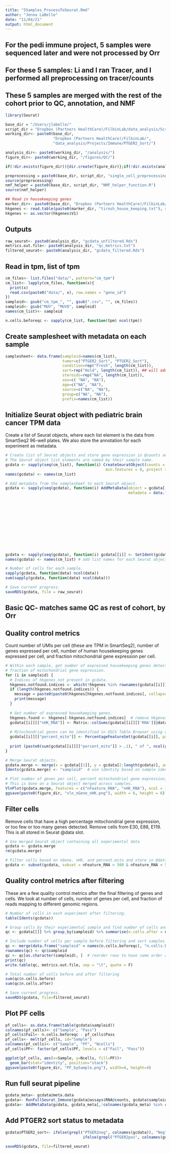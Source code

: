 ```yaml
---
title: "5Samples_ProcessToSeurat.Rmd"
author: "Jenna LaBelle"
date: "11/04/21"
output: html_document
---
```


## For the pedi immune project, 5 samples were sequenced later and were not processed by Orr
## For these 5 samples: Li and I ran Tracer, and I performed all preprocessing on tracer/counts
## These 5 samples are merged with the rest of the cohort prior to QC, annotation, and NMF
```r
library(Seurat) 

base_dir = "/Users/jlabelle/"
script_dir = "Dropbox (Partners HealthCare)/FilbinLab/data_analysis/Scripts/"
working_dir<- paste0(base_dir, 
                     "Dropbox (Partners HealthCare)/FilbinLab/",
                     "data_analysis/Projects/Immune/PTGER2_Sort/")

analysis_dir<- paste0(working_dir, "/analysis/")
figure_dir<- paste0(working_dir, "/figures/QC/")

if(!dir.exists(figure_dir)){dir.create(figure_dir)};if(!dir.exists(analysis_dir)){dir.create(analysis_dir)}

preprocessing = paste0(base_dir, script_dir, "single_cell_preprocessing_helper_functions.R")
source(preprocessing)
nmf_helper = paste0(base_dir, script_dir, "NMF_helper_function.R")
source(nmf_helper)

## Read in housekeeping genes
marker_dir<- paste0(base_dir, "Dropbox (Partners HealthCare)/FilbinLab/data_analysis/Marker_genes/")
hkgenes <- read.table(paste0(marker_dir, "tirosh_house_keeping.txt"), skip = 2)
hkgenes <- as.vector(hkgenes$V1)
```

## Outputs
```r
raw_seurat<- paste0(analysis_dir, "gcdata_unfiltered.Rds")
metrics.out.file<- paste0(analysis_dir, "qc_metrics.txt")
filtered_seurat<- paste0(analysis_dir, "gcdata_filtered.Rds")
```

## Read in tpm, list of tpm
```r
cm_files<- list.files("data/", pattern="cm_tpm")
cm_list<- lapply(cm_files, function(x){
  print(x)
  read.csv(paste0("data/", x), row.names = "gene_id")
})
sampleid<- gsub("cm_tpm_", "", gsub(".csv", "", cm_files))
sampleid<- gsub("MUV", "MUV0", sampleid)
names(cm_list)<- sampleid

n.cells.beforeqc <- sapply(cm_list, function(tpm) ncol(tpm))
```

## Create samplesheet with metadata on each sample
```r
samplesheet<- data.frame(sampleid=names(cm_list),
                         tumor=c("PTGER2_Sort", "PTGER2_Sort"),
                         condition=rep("Fresh", length(cm_list)),
                         sort=rep("Hold", length(cm_list)), ## will add this after creating seurat object
                         steroids=rep("NA", length(cm_list)),
                         sex=c( "NA", "NA"),
                         age=c("NA", "NA"),
                         source=c("NA", "NA"),
                         group=c("NA", "NA"),
                         prefix=names(cm_list))
```


## Initialize Seurat object with pediatric brain cancer TPM data
Create a list of Seurat objects, where each list element is the data from SmartSeq2 96-well plates. We also store the annotation for each experiment as metadata. 
```r
# Create list of Seurat objects and store gene expression in @counts and in @data. 
# The Seurat object list elements are named by their sample name.
gcdata <- sapply(seq(cm_list), function(i) CreateSeuratObject(counts = cm_list[[i]], min.cells = 0,
                                            min.features = 0, project = names(cm_list)[i]))  
names(gcdata) <- names(cm_list)

# Add metadata from the samplesheet to each Seurat object.
gcdata <- sapply(seq(gcdata), function(i) AddMetaData(object = gcdata[[i]], 
                                                      metadata = data.frame(row.names = colnames(gcdata[[i]]), 
                                                                            "sampleid" = rep(samplesheet$sampleid[i], ncol(gcdata[[i]])), 
                                                                            "tumor" = rep(samplesheet$tumor[i], ncol(gcdata[[i]])), 
                                                                            "condition" = rep(samplesheet$condition[i], ncol(gcdata[[i]])), 
                                                                            "sort" = gsub(samplesheet$sampleid[i], "", 
                                                                                     gsub("\\..*", "",gsub("pons", "",
                                                                                     gsub("vent", "", colnames(gcdata[[i]]))))),
                                                                            "steroids" = rep(samplesheet$steroids[i], ncol(gcdata[[i]])), 
                                                                            "sex" = rep(samplesheet$sex[i], ncol(gcdata[[i]])), 
                                                                            "age" = rep(samplesheet$age[i], ncol(gcdata[[i]])), 
                                                                            "source" = rep(samplesheet$source[i], ncol(gcdata[[i]])), 
                                                                            "group" = rep(samplesheet$group[i], ncol(gcdata[[i]])), 
                                                                            "prefix" = rep(samplesheet$prefix[i], ncol(gcdata[[i]])))))
gcdata <- sapply(seq(gcdata), function(i) gcdata[[i]] <- SetIdent(gcdata[[i]], value = "sampleid"))
names(gcdata) <- names(cm_list) # add list names for each Seurat object

# Number of cells for each sample.
sapply(gcdata, function(data) ncol(data))
sum(sapply(gcdata, function(data) ncol(data)))

# Save current progress.
saveRDS(gcdata, file = raw_seurat)
```

## Basic QC- matches same QC as rest of cohort, by Orr
## Quality control metrics

Count number of UMIs per cell (these are TPM in SmartSeq2), number of genes expressed per cell, number of human housekeeping genes expressed per cell, and fraction mitochondrial gene expression per cell.

```r
# Within each sample, get number of expressed housekeeping genes detected per cell barcode and
# fraction of mitochondrial gene expression.
for (i in sampleid) {
  # Indices of hkgenes not present in gcdata.
  hkgenes.notfound.indices <- which(!hkgenes %in% rownames(gcdata[[i]]))  
  if (length(hkgenes.notfound.indices)) {
    message = paste0(paste0(hkgenes[hkgenes.notfound.indices], collapse = " "), " housekeeping genes were not found in sample ", i)
    print(message)
  }
  
  # Get number of expressed housekeeping genes.
  hkgenes.found <- hkgenes[-hkgenes.notfound.indices]  # remove hkgenes that were not found
  gcdata[[i]][["nHK_RNA"]] <- Matrix::colSums(gcdata[[i]][['RNA']]@data[hkgenes.found, ] > 0)
  
  # Mitochondrial genes can be identified in USCS Table Browser using chrM search.
  gcdata[[i]][["percent_mito"]] <- PercentageFeatureSet(gcdata[[i]], pattern = "^MT-")
  
  print (paste0(sum(gcdata[[i]][["percent_mito"]] > .1), " of ", ncol(gcdata[[i]]), " cells have greater than 10% mitochondrial gene expression"))
}

# Merge Seurat objects. 
gcdata.merge <- merge(x = gcdata[[1]], y = gcdata[2:length(gcdata)], add.cell.ids = NULL)
Idents(gcdata.merge) <- "sampleid"  # use identity based on sample identity

# Plot number of genes per cell, percent mitochondrial gene expression, and number of housekeeping genes. 
# This is done on a Seurat object merged across samples.
VlnPlot(gcdata.merge, features = c("nFeature_RNA", "nHK_RNA"), ncol = 1, pt.size = 0.5) 
ggsave(paste0(figure_dir, "vln_nGene_nHK.png"), width = 6, height = 6)
```

## Filter cells
Remove cells that have a high percentage mitochondrial gene expression, or too few or too many genes detected. Remove cells from E30, E88, E119. This is all stored in Seurat @data slot. 
```r
# Use merged Seurat object containing all experimental data
gcdata <- gcdata.merge
rm(gcdata.merge)

# Filter cells based on nGene, nHK, and percent.mito and store in @data slot 
gcdata <- subset(gcdata, subset = nFeature_RNA > 500 & nFeature_RNA < 5000 & nHK_RNA > 20)
```

## Quality control metrics after filtering
These are a few quality control metrics after the final filtering of genes and cells. We look at number of cells, number of genes per cell, and fraction of reads mapping to different genomic regions.
```r
# Number of cells in each experiment after filtering.
table(Idents(gcdata))

# Group cells by their experimental sample and find number of cells and median genes per sample after filtering. 
qc <- gcdata[[]] %>% group_by(sampleid) %>% summarise(n.cells.after = n(), med.nGene = median(nFeature_RNA)) 

# Include number of cells per sample before filtering and sort samples by their original order.
qc <- merge(data.frame("sampleid" = names(n.cells.beforeqc), "n.cells.before" = n.cells.beforeqc), qc, by = "sampleid") 
rownames(qc) <- qc$sampleid
qc <- qc[as.character(sampleid), ]  # reorder rows to have same order as sampleid
print(qc)
write.table(qc, metrics.out.file, sep = "\t", quote = F)

# Total number of cells before and after filtering
sum(qc$n.cells.before)
sum(qc$n.cells.after)

# Save current progress.
saveRDS(gcdata, file=filtered_seurat)
```

## Plot PF cells
```r
pf_cells<- as.data.frame(table(gcdata$sampleid))
colnames(pf_cells)<- c("Sample", "Pass")
pf_cells$Fail<- n.cells.beforeqc - pf_cells$Pass
pf_cells<- melt(pf_cells, id="Sample")
colnames(pf_cells)<- c("Sample", "PF", "Ncells")
pf_cells$PF<- factor(pf_cells$PF, levels = c("Fail", "Pass"))

ggplot(pf_cells, aes(x=Sample, y=Ncells, fill=PF))+
  geom_bar(stat="identity", position="stack")
ggsave(paste0(figure_dir, "PF_bySample.png"), width=4, height=4)
```

## Run full seurat pipeline
```r
gcdata_meta<- gcdata@meta.data
gcdata<- RunFullSeurat_Immune(gcdata@assays$RNA@counts, gcdata$sampleid)
gcdata<- AddMetaData(gcdata, gcdata_meta[,!colnames(gcdata_meta) %in% colnames(gcdata@meta.data)])

```

## Add PTGER2 sort status to metadata
```r
gcdata$PTGER2_sort<- ifelse(grepl("PTGER2neg", colnames(gcdata)), "Neg",
                                  ifelse(grepl("PTGER2pos", colnames(gcdata)), "Pos", "issue"))
```


```r
saveRDS(gcdata, file=filtered_seurat)
```

